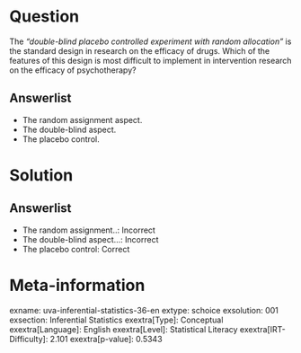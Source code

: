 Question
========

The *"double-blind placebo controlled experiment with random allocation "* is the standard design in research on the efficacy of drugs. Which of the features of this design is most difficult to implement in intervention research on the efficacy of psychotherapy?

Answerlist
----------

* The random assignment aspect.
* The double-blind aspect.
* The placebo control.

Solution
========

Answerlist
----------

* The random assignment..: Incorrect
* The double-blind aspect...: Incorrect
* The placebo control: Correct

Meta-information
================
exname: uva-inferential-statistics-36-en
extype: schoice
exsolution: 001
exsection: Inferential Statistics
exextra[Type]: Conceptual
exextra[Language]: English
exextra[Level]: Statistical Literacy
exextra[IRT-Difficulty]: 2.101
exextra[p-value]: 0.5343
